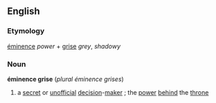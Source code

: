 ==English==
===Etymology===
{{F.}} [[éminence]] ''power'' + [[grise]] ''grey'', ''shadowy''
===Noun===
'''éminence grise'''  (''plural'' ''éminence grises'')
#a [[secret]] or [[unofficial]] [[decision]]-[[maker]] ; the [[power]] [[behind]] the [[throne]]